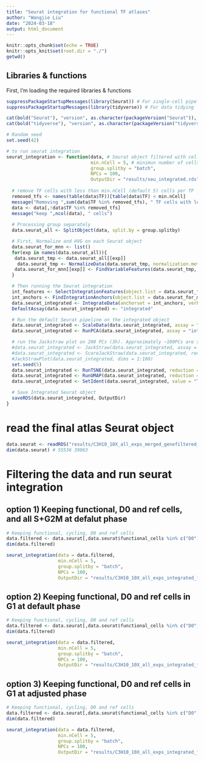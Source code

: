 ```yaml
---
title: "Seurat integration for functional TF atlases"
author: "Wangjie Liu"
date: "2024-03-18"
output: html_document
---
```


```r
knitr::opts_chunk$set(echo = TRUE)
knitr::opts_knit$set(root.dir = "./")
getwd()
```

## Libraries & functions

First, I'm loading the required libraries & functions

```r
suppressPackageStartupMessages(library(Seurat)) # For single-cell pipeline
suppressPackageStartupMessages(library(tidyverse)) # For data tidying

cat(bold("Seurat"), "version", as.character(packageVersion("Seurat")), "\n")
cat(bold("tidyverse"), "version", as.character(packageVersion("tidyverse")), "\n")

# Random seed
set.seed(42)

# to run seurat integration
seurat_integration <- function(data, # Seurat object filtered with cells of interest
                               min.nCell = 5, # minimun number of cells per TF
                               group.splitby = "batch",
                               NPCs = 100,
                               OutputDir = "results/seu_integrated.rds"){
  
  # remove TF cells with less than min.nCell (default 5) cells per TF
  removed_tfs <- names(table(data$TF))[table(data$TF) < min.nCell]
  message("Removing ",sum(data$TF %in% removed_tfs), " TF cells with less than 5 cells / TF: ", paste0("[", paste0(removed_tfs, collapse = ", "), "]"))
  data <- data[,!data$TF %in% removed_tfs]
  message("keep ",ncol(data), " cells")
  
  # Processing group separately 
  data.seurat_all <- SplitObject(data, split.by = group.splitby)

  # First, Normalize and HVG on each Seurat object
  data.seurat_for_mnn <- list()
  for(exp in names(data.seurat_all)){
   data.seurat_tmp <- data.seurat_all[[exp]]
    data.seurat_tmp <- NormalizeData(data.seurat_tmp, normalization.method = "LogNormalize", scale.factor = 10000, verbose = F)
   data.seurat_for_mnn[[exp]] <- FindVariableFeatures(data.seurat_tmp, selection.method = "vst", nfeatures = 2000, verbose = F)
  }

  # Then running the Seurat integration
  int_features <- SelectIntegrationFeatures(object.list = data.seurat_for_mnn, verbose = F)
  int_anchors <- FindIntegrationAnchors(object.list = data.seurat_for_mnn, anchor.features = int_features, verbose = F)
  data.seurat_integrated <- IntegrateData(anchorset = int_anchors, verbose = F)
  DefaultAssay(data.seurat_integrated) <- "integrated"

  # Run the default Seurat pipeline on the integrated object
  data.seurat_integrated <- ScaleData(data.seurat_integrated, assay = "integrated", verbose = F)
  data.seurat_integrated <- RunPCA(data.seurat_integrated, assay = "integrated", npcs = NPCs, verbose = F)

  # run the Jackstraw plot on 200 PCs (3h). Approximately ~100PCs are significant.
  #data.seurat_integrated <- JackStraw(data.seurat_integrated, assay = "integrated", reduction = "pca", dims = 200) # 1h
  #data.seurat_integrated <- ScoreJackStraw(data.seurat_integrated, reduction = "pca", dims = 1:200)
  #JackStrawPlot(data.seurat_integrated, dims = 1:100)
  set.seed(5)
  data.seurat_integrated <- RunTSNE(data.seurat_integrated, reduction = "pca", dims = 1:NPCs)
  data.seurat_integrated <- RunUMAP(data.seurat_integrated, reduction = "pca", dims = 1:NPCs)
  data.seurat_integrated <- SetIdent(data.seurat_integrated, value = "TF")

  # Save Integrated Seurat object
  saveRDS(data.seurat_integrated, OutputDir)
}
```

# read the final atlas Seurat object
```r
data.seurat <- readRDS("results/C3H10_10X_all_exps_merged_genefiltered_integrated_functional.rds")
dim(data.seurat) # 55536 39063
```

# Filtering the data and run seurat integration

## option 1) Keeping functional, D0 and ref cells, and all S+G2M at defalut phase

```r
# Keeping functional, cycling, D0 and ref cells
data.filtered <- data.seurat[,data.seurat$functional_cells %in% c("D0", "Adipo_ref", "Myo_ref", "TRUE") | data.seurat$Phase %in% c("G2M", "S")]
dim(data.filtered) 

seurat_integration(data = data.filtered,
                   min.nCell = 5,
                   group.splitby = "batch",
                   NPCs = 100,
                   OutputDir = "results/C3H10_10X_all_exps_integrated_functional_TF_atlas_cycling_Phase.rds")
```

## option 2) Keeping functional, D0 and ref cells in G1 at default phase

```r
# Keeping functional, cycling, D0 and ref cells
data.filtered <- data.seurat[,data.seurat$functional_cells %in% c("D0", "Adipo_ref", "Myo_ref", "TRUE") & data.seurat$Phase == "G1"]
dim(data.filtered) 

seurat_integration(data = data.filtered,
                   min.nCell = 5,
                   group.splitby = "batch",
                   NPCs = 100,
                   OutputDir = "results/C3H10_10X_all_exps_integrated_functional_TF_atlas_G1_Phase.rds")
```

## option 3) Keeping functional, D0 and ref cells in G1 at adjusted phase

```r
# Keeping functional, cycling, D0 and ref cells
data.filtered <- data.seurat[,data.seurat$functional_cells %in% c("D0", "Adipo_ref", "Myo_ref", "TRUE") & data.seurat$Phase_corrected == "G1"]
dim(data.filtered) 

seurat_integration(data = data.filtered,
                   min.nCell = 5,
                   group.splitby = "batch",
                   NPCs = 100,
                   OutputDir = "results/C3H10_10X_all_exps_integrated_functional_TF_atlas_G1_Phase_corrected.rds")
```

